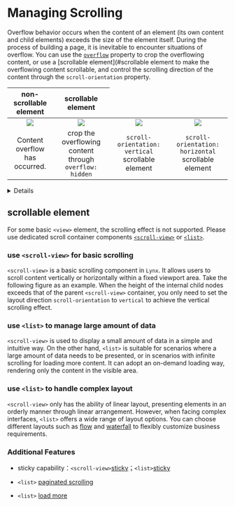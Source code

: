 
# Managing Scrolling

Overflow behavior occurs when the content of an element (its own content and child elements) exceeds the size of the element itself. During the process of building a page, it is inevitable to encounter situations of overflow. You can use the [`overflow`](api/css/properties/overflow) property to crop the overflowing content, or use a [scrollable element](#scrollable element to make the overflowing content scrollable, and control the scrolling direction of the content through the `scroll-orientation` property.

<table
  rules="none"
  align="center"
  width="100%"
  style={{ tableLayout: 'fixed' }}
>
  <thead align="center">
    <th colSpan={2}>
      <span style={{ fontWeight: 'bold' }}>
      non-scrollable element
      </span>
    </th>
    <th colSpan={2}>
      <span style={{ fontWeight: 'bold' }}>
        scrollable element
      </span>
    </th>
  </thead>
  <tr >
    <td style={{ padding: '15px 0 15px 15px' }}>
      <center>
        <img
          src="https://lf-lynx.tiktok-cdns.com/obj/lynx-artifacts-oss-sg/lynx-website/assets/doc/style-guide-overflow-visible.png"
          style={{ width: '70%', aspectRatio: '1/1' }}
        />
      </center>
    </td>
    <td style={{ padding: '15px 15px 15px 0' }}>
      <center>
        <img
          src="https://lf-lynx.tiktok-cdns.com/obj/lynx-artifacts-oss-sg/lynx-website/assets/doc/style-guide-overflow-hidden.png"
          style={{ width: '70%', aspectRatio: '1/1' }}
        />
      </center>
    </td>
  <td style={{ padding: '15px 0 15px 15px' }}>
      <center>
        <img
          src="https://lf-lynx.tiktok-cdns.com/obj/lynx-artifacts-oss-sg/lynx-website/assets/doc/guide-scroll-orientation-vertical.gif"
          style={{ width: '70%', aspectRatio: '1/1' }}
        />
      </center>
    </td>
    <td style={{ padding: '15px 15px 15px 0' }}>
      <center>
        <img
          src="https://lf-lynx.tiktok-cdns.com/obj/lynx-artifacts-oss-sg/lynx-website/assets/doc/guide-scroll-orientation-horizontal.gif"
          style={{ width: '70%', aspectRatio: '1/1' }}
        />
      </center>
    </td>

  </tr>

  <tr >
  <td style={{ padding: '15px 0 15px 15px' }}>
      <center>
        <span>Content overflow has occurred.</span>
      </center>
    </td>
    <td style={{ padding: '15px 15px 15px 0' }}>
      <center>
        <span>crop the overflowing content through <code>overflow: hidden</code></span>
      </center>
    </td>
  <td style={{ padding: '15px 0 15px 15px' }}>
      <center>
        <span><code>scroll-orientation: vertical</code> scrollable element </span>
      </center>
    </td>
    <td style={{ padding: '15px 15px 15px 0' }}>
      <center>
        <span><code>scroll-orientation: horizontal</code> scrollable element</span>
      </center>
    </td>
  </tr>
</table>

<Details title={<span>Doesn't support<code>overflow:scroll</code>for scrolling effect !</span>}>

In `Lynx`, the `view` component doesn't support the scrolling effect achieved by `overflow: scroll` as in the Web. Only scrolling containers like `<scroll-view>` and `<list>` have the scrolling effect.

</Details>

## scrollable element

For some basic `<view>` element, the scrolling effect is not supported. Please use dedicated scroll container components [`<scroll-view>`](/api/elements/built-in/scroll-view) or [`<list>`](/api/elements/built-in/list).

### use `<scroll-view>` for basic scrolling

`<scroll-view>` is a basic scrolling component in `Lynx`. It allows users to scroll content vertically or horizontally within a fixed viewport area. Take the following figure as an example. When the height of the internal child nodes exceeds that of the parent `<scroll-view>` container, you only need to set the layout direction `scroll-orientation` to `vertical` to achieve the vertical scrolling effect.

<Go
  img="https://lf-lynx.tiktok-cdns.com/obj/lynx-artifacts-oss-sg/lynx-website/assets/doc/scroll_view_vertical.webp"
  example="scroll-view"
  defaultFile="src/vertical/index.tsx"
  defaultEntryFile="dist/vertical.lynx.bundle"
  highlight="{9}"
  entry="src/event"
/>

### use `<list>` to manage large amount of data

`<scroll-view>` is used to display a small amount of data in a simple and intuitive way. On the other hand, `<list>` is suitable for scenarios where a large amount of data needs to be presented, or in scenarios with infinite scrolling for loading more content. It can adopt an on-demand loading way, rendering only the content in the visible area.

<Go
  img="https://lf-lynx.tiktok-cdns.com/obj/lynx-artifacts-oss-sg/lynx-website/assets/doc/list-oss-base.gif"
  example="list"
  defaultFile="src/base/index.tsx"
  defaultEntryFile="dist/base.lynx.bundle"
  highlight="{12-14}"
/>

### use `<list>` to handle complex layout

`<scroll-view>` only has the ability of linear layout, presenting elements in an orderly manner through linear arrangement. However, when facing complex interfaces, `<list>` offers a wide range of layout options. You can choose different layouts such as [flow](/api/elements/built-in/list#flow) and [waterfall](/api/elements/built-in/list#waterfall) to flexibly customize business requirements.

<Go
  img="https://lf-lynx.tiktok-cdns.com/obj/lynx-artifacts-oss-sg/lynx-website/assets/doc/list-oss-waterfall.gif"
  example="list"
  defaultFile="src/waterfall/index.tsx"
  defaultEntryFile="dist/waterfall.lynx.bundle"
  entry="src/waterfall"
  highlight="{14-16}"
/>

### Additional Features

- sticky capability：`<scroll-view>`[sticky](api/elements/built-in/scroll-view.html#sticky-capability)；`<list>`[sticky](api/elements/built-in/list.html#implementing-sticky-nodes)

- `<list>` [paginated scrolling](zh/api/elements/built-in/list.html#implementing-paginated-scrolling)

- `<list>` [load more](zh/api/elements/built-in/list.html#implementing-load-more)

